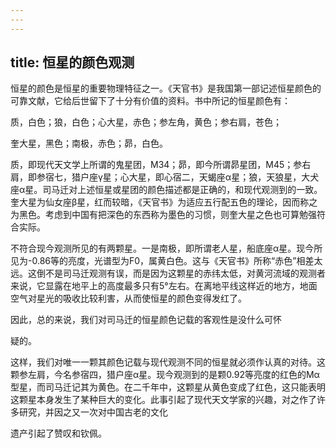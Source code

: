 ```yaml
---
---
---
```

title: 恒星的颜色观测
---



恒星的颜色是恒星的重要物理特征之一。《天官书》是我国第一部记述恒星颜色的可靠文献，它给后世留下了十分有价值的资料。书中所记的恒星颜色有：

质，白色；狼，白色；心大星，赤色；参左角，黄色；参右肩，苍色；

奎大星，黑色；南极，赤色；昴，白色。

质，即现代天文学上所谓的鬼星团，M34；昴，即今所谓昴星团，M45；参右肩，即参宿七，猎户座γ星；心大星，即心宿二，天蝎座α星；狼，天狼星，大犬座α星。司马迁对上述恒星或星团的颜色描述都是正确的，和现代观测到的一致。奎大星为仙女座β星，红而较暗，《天官书》为适应五行配五色的理论，因而称之为黑色。考虑到中国有把深色的东西称为墨色的习惯，则奎大星之色也可算勉强符合实际。

不符合现今观测所见的有两颗星。一是南极，即所谓老人星，船底座α星。现今所见为-0.86等的亮度，光谱型为F0，属黄白色。这与《天官书》所称“赤色”相差太远。这倒不是司马迁观测有误，而是因为这颗星的赤纬太低，对黄河流域的观测者来说，它显露在地平上的高度最多只有5°左右。在离地平线这样近的地方，地面空气对星光的吸收比较利害，从而使恒星的颜色变得发红了。

因此，总的来说，我们对司马迁的恒星颜色记载的客观性是没什么可怀

疑的。

这样，我们对唯一一颗其颜色记载与现代观测不同的恒星就必须作认真的对待。这颗参左肩，今名参宿四，猎户座α星。现今观测到的是颗0.92等亮度的红色的Mα型星，而司马迁记其为黄色。在二千年中，这颗星从黄色变成了红色，这只能表明这颗星本身发生了某种巨大的变化。此事引起了现代天文学家的兴趣，对之作了许多研究，并因之又一次对中国古老的文化

遗产引起了赞叹和钦佩。